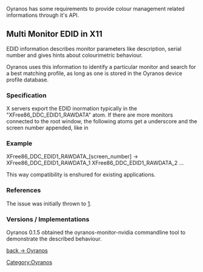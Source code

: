 Oyranos has some requirements to provide colour management related informations through it's API.



== Multi Monitor EDID in X11 ==

EDID information describes monitor parameters like description, serial number and gives hints about colourimetric behaviour. 

Oyranos uses this information to identify a particular monitor and search for a best matching profile, as long as one is stored in the Oyranos device profile database.

=== Specification ===
X servers export the EDID inormation typically in the "XFree86_DDC_EDID1_RAWDATA" atom. If there are more monitors connected to the root window, the following atoms get a underscore and the screen number appended, like in 

=== Example ===
XFree86_DDC_EDID1_RAWDATA_[screen_number]  -> XFree86_DDC_EDID1_RAWDATA_1 XFree86_DDC_EDID1_RAWDATA_2 ...

This way compatibility is enshured for existing applications.

=== References ===
The issue was initially thrown to [https://bugs.freedesktop.org/show_bug.cgi?id=3910].

=== Versions / Implementations ===
Oyranos 0.1.5 obtained the oyranos-monitor-nvidia commandline tool to demonstrate the described behaviour.


[[Oyranos|back -> Oyranos]]
[[Category:Oyranos]]
